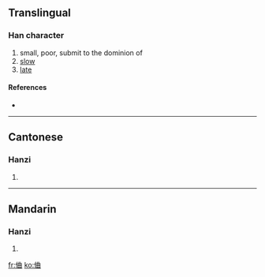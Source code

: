 ==Translingual==

===Han character===
{{Han char|rn=9|rad=人|as=06|sn=8|four=|canj=人廿田 (OTW)}}

# small, poor, submit to the dominion of
# [[slow]]
# [[late]]

====References====
* {{Han ref|kx=0100.260|hdz=10147.110|uh=344B|ud=13387}}

----

==Cantonese==

===Hanzi===
{{yue-hanzi|jyut=|y=kung4}}

# {{defn|Cantonese}}

----

==Mandarin==

===Hanzi===
{{cmn-hanzi|pin=[[jiòng]] ([[jiong4]]), [[kǒng]] ([[kong3]]), [[qióng]] ([[qiong2]])|wg=chiung<sup>4</sup>, k'ung<sup>3</sup>, ch'iung<sup>2</sup>}}

# {{defn|Mandarin}}

[[fr:㑋]]
[[ko:㑋]]